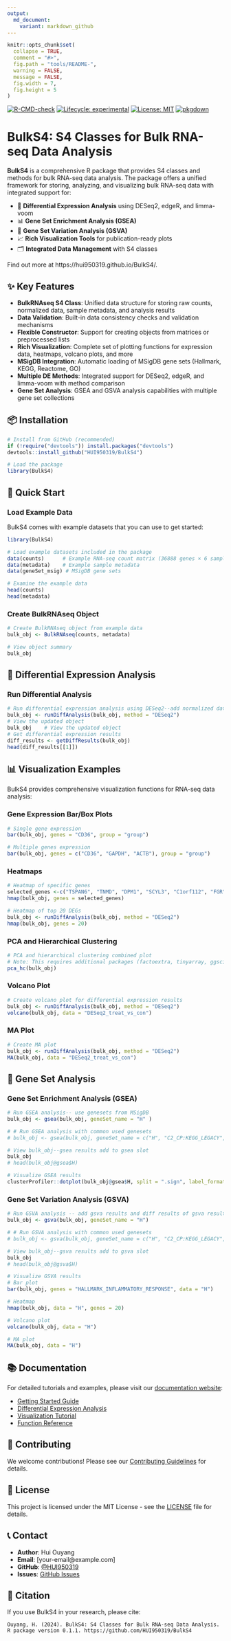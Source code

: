 ```yaml
---
output:
  md_document:
    variant: markdown_github
---
```


<!-- README.md is generated from README.Rmd. Please edit that file -->

```r
knitr::opts_chunk$set(
  collapse = TRUE,
  comment = "#>",
  fig.path = "tools/README-",
  warning = FALSE,
  message = FALSE,
  fig.width = 7,
  fig.height = 5
)
```

<!-- badges: start -->
[![R-CMD-check](https://github.com/HUI950319/BulkS4/actions/workflows/R-CMD-check.yaml/badge.svg)](https://github.com/HUI950319/BulkS4/actions/workflows/R-CMD-check.yaml)
[![Lifecycle: experimental](https://img.shields.io/badge/lifecycle-experimental-orange.svg)](https://lifecycle.r-lib.org/articles/stages.html#experimental)
[![License: MIT](https://img.shields.io/badge/License-MIT-yellow.svg)](https://opensource.org/licenses/MIT)
[![pkgdown](https://github.com/HUI950319/BulkS4/actions/workflows/pkgdown.yaml/badge.svg)](https://github.com/HUI950319/BulkS4/actions/workflows/pkgdown.yaml)
<!-- badges: end -->

# BulkS4: S4 Classes for Bulk RNA-seq Data Analysis

**BulkS4** is a comprehensive R package that provides S4 classes and methods for bulk RNA-seq data analysis. The package offers a unified framework for storing, analyzing, and visualizing bulk RNA-seq data with integrated support for:

- 🧬 **Differential Expression Analysis** using DESeq2, edgeR, and limma-voom
- 📊 **Gene Set Enrichment Analysis (GSEA)**
- 🎯 **Gene Set Variation Analysis (GSVA)**
- 📈 **Rich Visualization Tools** for publication-ready plots
- 🗂️ **Integrated Data Management** with S4 classes

Find out more at https://hui950319.github.io/BulkS4/.

## ✨ Key Features

- **BulkRNAseq S4 Class**: Unified data structure for storing raw counts, normalized data, sample metadata, and analysis results
- **Data Validation**: Built-in data consistency checks and validation mechanisms
- **Flexible Constructor**: Support for creating objects from matrices or preprocessed lists
- **Rich Visualization**: Complete set of plotting functions for expression data, heatmaps, volcano plots, and more
- **MSigDB Integration**: Automatic loading of MSigDB gene sets (Hallmark, KEGG, Reactome, GO)
- **Multiple DE Methods**: Integrated support for DESeq2, edgeR, and limma-voom with method comparison
- **Gene Set Analysis**: GSEA and GSVA analysis capabilities with multiple gene set collections

## 📦 Installation

```r
# Install from GitHub (recommended)
if (!require("devtools")) install.packages("devtools")
devtools::install_github("HUI950319/BulkS4")

# Load the package
library(BulkS4)
```

## 🚀 Quick Start

### Load Example Data

BulkS4 comes with example datasets that you can use to get started:

```r
library(BulkS4)

# Load example datasets included in the package
data(counts)      # Example RNA-seq count matrix (36888 genes × 6 samples)
data(metadata)    # Example sample metadata
data(geneSet_msig) # MSigDB gene sets

# Examine the example data
head(counts)
head(metadata)
```

### Create BulkRNAseq Object

```r
# Create BulkRNAseq object from example data
bulk_obj <- BulkRNAseq(counts, metadata)

# View object summary
bulk_obj                     
```


## 🔬 Differential Expression Analysis

### Run Differential Analysis

```r
# Run differential expression analysis using DESeq2--add normalized data and diff results
bulk_obj <- runDiffAnalysis(bulk_obj, method = "DESeq2")
# View the updated object
bulk_obj    # View the updated object 
# Get differential expression results
diff_results <- getDiffResults(bulk_obj)
head(diff_results[[1]])
```


## 📊 Visualization Examples

BulkS4 provides comprehensive visualization functions for RNA-seq data analysis:

### Gene Expression Bar/Box Plots

```r
# Single gene expression
bar(bulk_obj, genes = "CD36", group = "group")
```

```r
# Multiple genes expression
bar(bulk_obj, genes = c("CD36", "GAPDH", "ACTB"), group = "group")
```

### Heatmaps

```r

# Heatmap of specific genes
selected_genes <-c("TSPAN6", "TNMD", "DPM1", "SCYL3", "C1orf112", "FGR", "CFH")
hmap(bulk_obj, genes = selected_genes)

# Heatmap of top 20 DEGs
bulk_obj <- runDiffAnalysis(bulk_obj, method = "DESeq2")
hmap(bulk_obj, genes = 20)

```

### PCA and Hierarchical Clustering

```r
# PCA and hierarchical clustering combined plot
# Note: This requires additional packages (factoextra, tinyarray, ggsci, patchwork)
pca_hc(bulk_obj)
```

### Volcano Plot

```r
# Create volcano plot for differential expression results
bulk_obj <- runDiffAnalysis(bulk_obj, method = "DESeq2")
volcano(bulk_obj, data = "DESeq2_treat_vs_con")
```

### MA Plot

```r
# Create MA plot
bulk_obj <- runDiffAnalysis(bulk_obj, method = "DESeq2")
MA(bulk_obj, data = "DESeq2_treat_vs_con")
```

## 🎯 Gene Set Analysis

### Gene Set Enrichment Analysis (GSEA)

```r
# Run GSEA analysis-- use genesets from MSigDB
bulk_obj <- gsea(bulk_obj, geneSet_name = "H" )

# # Run GSEA analysis with common used genesets
# bulk_obj <- gsea(bulk_obj, geneSet_name = c("H", "C2_CP:KEGG_LEGACY", "C5_GO:BP", "C5_GO:CC", "C5_GO:MF") )

# View bulk_obj--gsea results add to gsea slot
bulk_obj
# head(bulk_obj@gsea$H)

# Visualize GSEA results
clusterProfiler::dotplot(bulk_obj@gsea$H, split = ".sign", label_format = 60) + ggplot2::facet_grid(~.sign)

```

### Gene Set Variation Analysis (GSVA)

```r
# Run GSVA analysis -- add gsva results and diff results of gsva results
bulk_obj <- gsva(bulk_obj, geneSet_name = "H")

# # Run GSVA analysis with common used genesets
# bulk_obj <- gsva(bulk_obj, geneSet_name = c("H", "C2_CP:KEGG_LEGACY", "C5_GO:BP", "C5_GO:CC", "C5_GO:MF") )

# View bulk_obj--gsva results add to gsva slot
bulk_obj
# head(bulk_obj@gsva$H)

# Visualize GSVA results
# Bar plot
bar(bulk_obj, genes = "HALLMARK_INFLAMMATORY_RESPONSE", data = "H")

# Heatmap
hmap(bulk_obj, data = "H", genes = 20)

# Volcano plot
volcano(bulk_obj, data = "H")

# MA plot
MA(bulk_obj, data = "H")

```

## 📚 Documentation

For detailed tutorials and examples, please visit our [documentation website](https://hui950319.github.io/BulkS4/):

- [Getting Started Guide](https://hui950319.github.io/BulkS4/articles/getting-started.html)
- [Differential Expression Analysis](https://hui950319.github.io/BulkS4/articles/differential-analysis.html)
- [Visualization Tutorial](https://hui950319.github.io/BulkS4/articles/visualization.html)
- [Function Reference](https://hui950319.github.io/BulkS4/reference/index.html)

## 🤝 Contributing

We welcome contributions! Please see our [Contributing Guidelines](https://github.com/HUI950319/BulkS4/blob/master/.github/CONTRIBUTING.md) for details.

## 📄 License

This project is licensed under the MIT License - see the [LICENSE](LICENSE) file for details.

## 📞 Contact

- **Author**: Hui Ouyang
- **Email**: [your-email@example.com]
- **GitHub**: [@HUI950319](https://github.com/HUI950319)
- **Issues**: [GitHub Issues](https://github.com/HUI950319/BulkS4/issues)

## 📖 Citation

If you use BulkS4 in your research, please cite:

```
Ouyang, H. (2024). BulkS4: S4 Classes for Bulk RNA-seq Data Analysis. 
R package version 0.1.1. https://github.com/HUI950319/BulkS4
``` 

